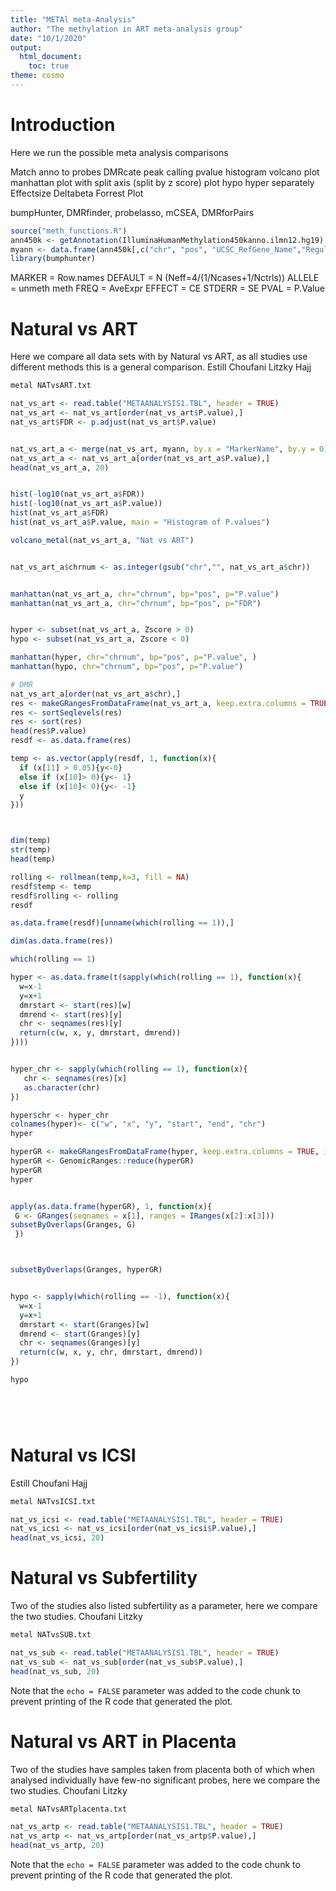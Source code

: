```yaml
---
title: "METAl meta-Analysis"
author: "The methylation in ART meta-analysis group"
date: "10/1/2020"
output:   
  html_document:
    toc: true
theme: cosmo
---
```


# Introduction
Here we run the possible meta analysis comparisons

Match anno to probes
DMRcate peak calling
pvalue histogram
volcano plot
manhattan plot with split axis (split by z score) plot hypo hyper separately
Effectsize Deltabeta
Forrest Plot

bumpHunter, DMRfinder, probelasso, mCSEA, DMRforPairs 


```r

source("meth_functions.R")
ann450k <- getAnnotation(IlluminaHumanMethylation450kanno.ilmn12.hg19)
myann <- data.frame(ann450k[,c("chr", "pos", "UCSC_RefGene_Name","Regulatory_Feature_Group","Islands_Name","Relation_to_Island")])
library(bumphunter)

```

MARKER = Row.names
DEFAULT = N (Neff=4/(1/Ncases+1/Nctrls))
ALLELE = unmeth meth
FREQ = AveExpr
EFFECT = CE
STDERR = SE
PVAL = P.Value



# Natural vs ART
Here we compare all data sets with by Natural vs ART, as all studies use different methods this is a general comparison.
Estill
Choufani
Litzky
Hajj
```bash

metal NATvsART.txt

```

```r
nat_vs_art <- read.table("METAANALYSIS1.TBL", header = TRUE)
nat_vs_art <- nat_vs_art[order(nat_vs_art$P.value),]
nat_vs_art$FDR <- p.adjust(nat_vs_art$P.value)


nat_vs_art_a <- merge(nat_vs_art, myann, by.x = "MarkerName", by.y = 0)
nat_vs_art_a <- nat_vs_art_a[order(nat_vs_art_a$P.value),]
head(nat_vs_art_a, 20)


hist(-log10(nat_vs_art_a$FDR))
hist(-log10(nat_vs_art_a$P.value))
hist(nat_vs_art_a$FDR)
hist(nat_vs_art_a$P.value, main = "Histogram of P.values")

volcano_metal(nat_vs_art_a, "Nat vs ART")


nat_vs_art_a$chrnum <- as.integer(gsub("chr","", nat_vs_art_a$chr))


manhattan(nat_vs_art_a, chr="chrnum", bp="pos", p="P.value")
manhattan(nat_vs_art_a, chr="chrnum", bp="pos", p="FDR")


hyper <- subset(nat_vs_art_a, Zscore > 0)
hypo <- subset(nat_vs_art_a, Zscore < 0)

manhattan(hyper, chr="chrnum", bp="pos", p="P.value", )
manhattan(hypo, chr="chrnum", bp="pos", p="P.value")
```

```r
# DMR
nat_vs_art_a[order(nat_vs_art_a$chr),]
res <- makeGRangesFromDataFrame(nat_vs_art_a, keep.extra.columns = TRUE, ignore.strand = TRUE, seqnames.field = "chr", start.field = "pos", end.field = "pos")
res <- sortSeqlevels(res)
res <- sort(res)
head(res$P.value)
resdf <- as.data.frame(res)

temp <- as.vector(apply(resdf, 1, function(x){
  if (x[11] > 0.05){y<-0}
  else if (x[10]> 0){y<- 1}
  else if (x[10]< 0){y<- -1}
  y
}))



dim(temp)
str(temp)
head(temp)

rolling <- rollmean(temp,k=3, fill = NA)
resdf$temp <- temp
resdf$rolling <- rolling
resdf

as.data.frame(resdf)[unname(which(rolling == 1)),]

dim(as.data.frame(res))

which(rolling == 1)   

```


```r
hyper <- as.data.frame(t(sapply(which(rolling == 1), function(x){
  w=x-1
  y=x+1
  dmrstart <- start(res)[w]
  dmrend <- start(res)[y]
  chr <- seqnames(res)[y]
  return(c(w, x, y, dmrstart, dmrend))
})))


hyper_chr <- sapply(which(rolling == 1), function(x){
   chr <- seqnames(res)[x]
   as.character(chr)
})

hyper$chr <- hyper_chr
colnames(hyper)<- c("w", "x", "y", "start", "end", "chr")
hyper

hyperGR <- makeGRangesFromDataFrame(hyper, keep.extra.columns = TRUE, ignore.strand = TRUE, seqnames.field = "chr", start.field = "start", end.field = "end")
hyperGR <- GenomicRanges::reduce(hyperGR)
hyperGR
hyper


apply(as.data.frame(hyperGR), 1, function(x){
 G <- GRanges(seqnames = x[1], ranges = IRanges(x[2]:x[3]))
subsetByOverlaps(Granges, G)
 })



subsetByOverlaps(Granges, hyperGR)


hypo <- sapply(which(rolling == -1), function(x){
  w=x-1
  y=x+1
  dmrstart <- start(Granges)[w]
  dmrend <- start(Granges)[y]
  chr <- seqnames(Granges)[y]
  return(c(w, x, y, chr, dmrstart, dmrend))
})

hypo



 
```

# Natural vs ICSI 
Estill
Choufani
Hajj

```bash

metal NATvsICSI.txt

```

```r
nat_vs_icsi <- read.table("METAANALYSIS1.TBL", header = TRUE)
nat_vs_icsi <- nat_vs_icsi[order(nat_vs_icsi$P.value),]
head(nat_vs_icsi, 20)
```


# Natural vs Subfertility
Two of the studies also listed subfertility as a parameter, here we compare the two studies.
Choufani
Litzky
```bash

metal NATvsSUB.txt

```

```r
nat_vs_sub <- read.table("METAANALYSIS1.TBL", header = TRUE)
nat_vs_sub <- nat_vs_sub[order(nat_vs_sub$P.value),]
head(nat_vs_sub, 20)
```
Note that the `echo = FALSE` parameter was added to the code chunk to prevent printing of the R code that generated the plot.


# Natural vs ART in Placenta
Two of the studies have samples taken from placenta both of which when analysed individually have few-no significant probes, here we compare the two studies.
Choufani
Litzky
```bash

metal NATvsARTplacenta.txt

```

```r
nat_vs_artp <- read.table("METAANALYSIS1.TBL", header = TRUE)
nat_vs_artp <- nat_vs_artp[order(nat_vs_artp$P.value),]
head(nat_vs_artp, 20)
```
Note that the `echo = FALSE` parameter was added to the code chunk to prevent printing of the R code that generated the plot.
